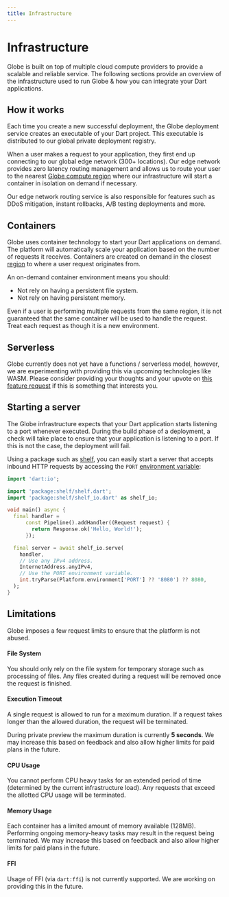 ```yaml
---
title: Infrastructure
---
```


# Infrastructure

Globe is built on top of multiple cloud compute providers to provide a scalable and reliable service. The following sections provide an overview of the infrastructure used to run Globe & how you can integrate your Dart applications.

## How it works

Each time you create a new successful deployment, the Globe deployment service creates an executable of your Dart project. This executable is distributed to our global private deployment registry.

When a user makes a request to your application, they first end up connecting to our global edge network (300+ locations). Our edge network provides zero latency routing management and allows us to route your user to the nearest [Globe compute region](/infrastructure/regions) where our infrastructure will start a container in isolation on demand if necessary.

Our edge network routing service is also responsible for features such as DDoS mitigation, instant rollbacks, A/B testing deployments and more.

## Containers

Globe uses container technology to start your Dart applications on demand. The platform will automatically scale your application based on the number of requests it receives.
Containers are created on demand in the closest [region](/infrastructure/regions) to where a user request originates from.

An on-demand container environment means you should:

- Not rely on having a persistent file system.
- Not rely on having persistent memory.

Even if a user is performing multiple requests from the same region, it is not guaranteed that the same container will be used to handle the request. Treat each request as though it is a new environment.

## Serverless

Globe currently does not yet have a functions / serverless model, however, we are experimenting with providing this via upcoming technologies like WASM. Please consider providing your thoughts and your upvote on [this feature request](https://invertase.canny.io/globe/p/faas-serverless) if this is something that interests you.

## Starting a server

The Globe infrastructure expects that your Dart application starts listening to a port whenever executed. During the build phase of a deployment,
a check will take place to ensure that your application is listening to a port. If this is not the case, the deployment will fail.

Using a package such as [shelf](https://pub.dev/packages/shelf), you can easily start a server that accepts inbound HTTP requests by accessing
the `PORT` [environment variable](/deployments/environment-variables):

```dart
import 'dart:io';

import 'package:shelf/shelf.dart';
import 'package:shelf/shelf_io.dart' as shelf_io;

void main() async {
  final handler =
      const Pipeline().addHandler((Request request) {
        return Response.ok('Hello, World!');
      });

  final server = await shelf_io.serve(
    handler,
    // Use any IPv4 address.
    InternetAddress.anyIPv4,
    // Use the PORT environment variable.
    int.tryParse(Platform.environment['PORT'] ?? '8080') ?? 8080,
  );
}
```

## Limitations

Globe imposes a few request limits to ensure that the platform is not abused.

#### File System

You should only rely on the file system for temporary storage such as processing of files. Any files created during a request will be removed once the request is finished.

#### Execution Timeout

A single request is allowed to run for a maximum duration. If a request takes longer than the allowed duration, the request will be terminated.

During private preview the maximum duration is currently **5 seconds**. We may increase this based on feedback and also allow higher limits for paid plans in the future.

#### CPU Usage

You cannot perform CPU heavy tasks for an extended period of time (determined by the current infrastructure load). Any requests that exceed the allotted CPU usage will be terminated.

#### Memory Usage

Each container has a limited amount of memory available (128MB). Performing ongoing memory-heavy tasks may result in the request being terminated. We may increase this based on feedback and also allow higher limits for paid plans in the future.

#### FFI

Usage of FFI (via `dart:ffi`) is not currently supported. We are working on providing this in the future.
